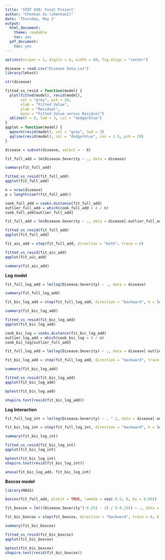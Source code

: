 ```yaml
---
title: 'STAT 420: Final Project'
author: "Chenhan Xu (chenhan2)"
date: 'Thursday, May 2'
output:
  html_document:
    theme: readable
    toc: yes
  pdf_document:
    toc: yes
---
```


```r
options(scipen = 1, digits = 4, width = 80, fig.align = "center")
```

```r
disease = read.csv("Disease Data.csv")
library(lmtest)
```

```r
str(disease)
```

```r
fitted_vs_resid = function(model) {
  plot(fitted(model), resid(model),
       col = "grey", pch = 20,
       xlab = "Fitted Value",
       ylab = "Residual",
       main = "Fitted Value versus Residual")
  abline(h = 0, lwd = 3, col = "dodgerblue")
}
qqplot = function(model) {
  qqnorm(resid(model), col = "grey", lwd = 3)
  qqline(resid(model), col = "dodgerblue", cex = 1.5, pch = 20)
}
```

```r
disease = subset(disease, select = - X)
```


```r
fit_full_add = lm(Disease.Severity ~ ., data = disease)
```

```r
summary(fit_full_add)
```


```r
fitted_vs_resid(fit_full_add)
qqplot(fit_full_add)
```

```r
n = nrow(disease)
p = length(coef(fit_full_add))
```

```r
cook_full_add = cooks.distance(fit_full_add)
outlier_full_add = which(cook_full_add > 4 / n)
cook_full_add[outlier_full_add]
```

```r
fit_full_add = lm(Disease.Severity ~ ., data = disease[-outlier_full_add,])
```

```r
fitted_vs_resid(fit_full_add)
qqplot(fit_full_add)
```
```r
fit_aic_add = step(fit_full_add, direction = "both", trace = 0)
``` 

```r
fitted_vs_resid(fit_aic_add)
qqplot(fit_aic_add)
```

```r
summary(fit_aic_add)
```


**Log model**

```r
fit_full_log_add = lm(log(Disease.Severity) ~ ., data = disease)
```

```r
summary(fit_full_log_add)
```

```r
fit_bic_log_add = step(fit_full_log_add, direction = "backward", k = log(n), trace = 0)
```

```r
summary(fit_bic_log_add)
```

```r
fitted_vs_resid(fit_bic_log_add)
qqplot(fit_bic_log_add)
```

```r
cook_bic_log = cooks.distance(fit_bic_log_add)
outlier_log_add = which(cook_bic_log > 4 / n)
cook_bic_log[outlier_full_add]
```

```r
fit_full_log_add = lm(log(Disease.Severity) ~ ., data = disease[-outlier_log_add, ])
```

```r
fit_bic_log_add = step(fit_full_log_add, direction = "backward", trace = 0, k = log(n))
```

```r
summary(fit_bic_log_add)
```
```r
fitted_vs_resid(fit_bic_log_add)
qqplot(fit_bic_log_add)
```

```r
bptest(fit_bic_log_add)
```

```r
shapiro.test(resid(fit_bic_log_add))
```

**Log Interaction**

```r
fit_full_log_int = lm(log(Disease.Severity) ~ . ^ 2, data = disease[-outlier_log_add, ])
```

```r
fit_bic_log_int = step(fit_full_log_int, direction = "backward", k = log(n), trace = 0)
```

```r
summary(fit_bic_log_int)
```

```r
fitted_vs_resid(fit_bic_log_int)
qqplot(fit_bic_log_int)
```

```r
bptest(fit_bic_log_int)
shapiro.test(resid(fit_bic_log_int))
```

```r
anova(fit_bic_log_add, fit_bic_log_int)
```

**Boxcox model**

```r
library(MASS)
```

```r
boxcox(fit_full_add, plotit = TRUE, lambda = seq(-0.5, 0, by = 0.05))
```

```r
fit_boxcox = lm(((Disease.Severity^(-0.25) - 1) / (-0.25)) ~ ., data = disease[-outlier_log_add, ])
```

```r
fit_bic_boxcox = step(fit_boxcox, direction = "backward", trace = 0, k = log(n))
```

```r
summary(fit_bic_boxcox)
```

```r
fitted_vs_resid(fit_bic_boxcox)
qqplot(fit_bic_boxcox)
```

```r
bptest(fit_bic_boxcox)
shapiro.test(resid(fit_bic_boxcox))
```

